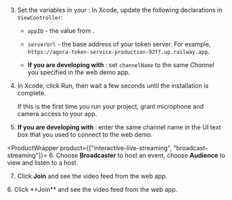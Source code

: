 
3. Set the variables in your <Vpl k="CLIENT" />:
    In Xcode, update the following declarations in `ViewController`:

    -   `appID` - the value from <Vg k="CONSOLE" />.

    -   `serverUrl` - the base address of your token server. For example, `https://agora-token-service-production-92ff.up.railway.app`.

    -   **If you are developing with <Vg k="UIK" />**: set `channelName` to the same *Channel* you specified in the web demo app.

1.  In Xcode, click Run, then wait a few seconds until the installation is complete.

    If this is the first time you run your project, grant microphone and camera access to your app.

1.  **If you are developing with <Vg k="VSDK" />**: enter the same channel name in the UI text box that you used to connect to the <Vg k="COMPANY" /> web demo.

<ProductWrapper product={["interactive-live-streaming", "broadcast-streaming"]}>
6. Choose **Broadcaster** to host an event, choose **Audience** to view and listen to a host.

7.  Click **Join** and see the video feed from the web app.
</ProductWrapper>

<ProductWrapper notAllowed="interactive-live-streaming">
6.  Click **Join** and see the video feed from the web app.
</ProductWrapper>

